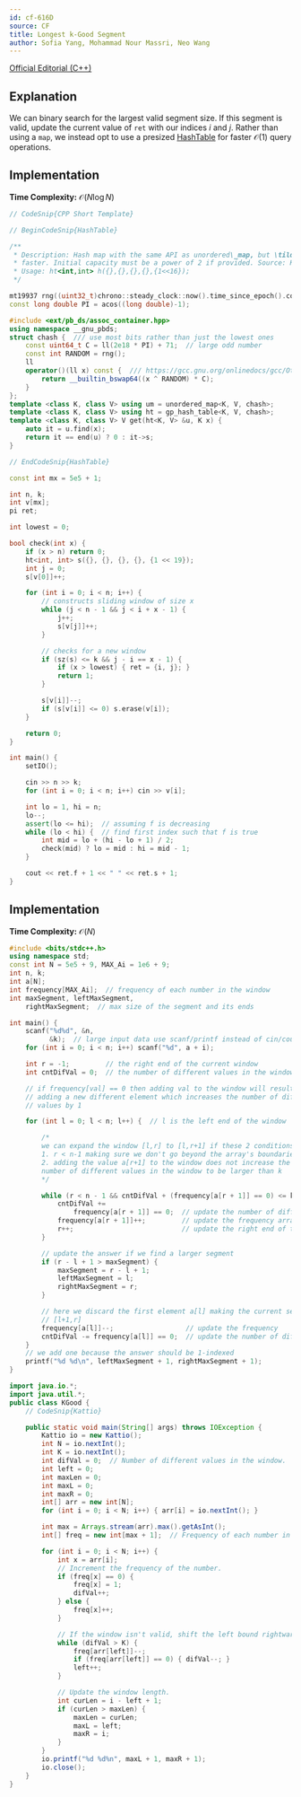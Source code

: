 ```yaml
---
id: cf-616D
source: CF
title: Longest k-Good Segment
author: Sofia Yang, Mohammad Nour Massri, Neo Wang
---
```


[Official Editorial (C++)](https://codeforces.com/blog/entry/22712)

## Explanation

We can binary search for the largest valid segment size. If this segment is
valid, update the current value of $\texttt{ret}$ with our indices $i$ and $j$.
Rather than using a `map`, we instead opt to use a presized
[HashTable](/gold/faster-hashmap) for faster $\mathcal{O}(1)$
query operations.

## Implementation

**Time Complexity:** $\mathcal{O}(N \log N)$

<LanguageSection>
<CPPSection>

```cpp
// CodeSnip{CPP Short Template}

// BeginCodeSnip{HashTable}

/**
 * Description: Hash map with the same API as unordered\_map, but \tilde 3x
 * faster. Initial capacity must be a power of 2 if provided. Source: KACTL
 * Usage: ht<int,int> h({},{},{},{},{1<<16});
 */

mt19937 rng((uint32_t)chrono::steady_clock::now().time_since_epoch().count());
const long double PI = acos((long double)-1);

#include <ext/pb_ds/assoc_container.hpp>
using namespace __gnu_pbds;
struct chash {  /// use most bits rather than just the lowest ones
	const uint64_t C = ll(2e18 * PI) + 71;  // large odd number
	const int RANDOM = rng();
	ll
	operator()(ll x) const {  /// https://gcc.gnu.org/onlinedocs/gcc/Other-Builtins.html
		return __builtin_bswap64((x ^ RANDOM) * C);
	}
};
template <class K, class V> using um = unordered_map<K, V, chash>;
template <class K, class V> using ht = gp_hash_table<K, V, chash>;
template <class K, class V> V get(ht<K, V> &u, K x) {
	auto it = u.find(x);
	return it == end(u) ? 0 : it->s;
}

// EndCodeSnip{HashTable}

const int mx = 5e5 + 1;

int n, k;
int v[mx];
pi ret;

int lowest = 0;

bool check(int x) {
	if (x > n) return 0;
	ht<int, int> s({}, {}, {}, {}, {1 << 19});
	int j = 0;
	s[v[0]]++;

	for (int i = 0; i < n; i++) {
		// constructs sliding window of size x
		while (j < n - 1 && j < i + x - 1) {
			j++;
			s[v[j]]++;
		}

		// checks for a new window
		if (sz(s) <= k && j - i == x - 1) {
			if (x > lowest) { ret = {i, j}; }
			return 1;
		}

		s[v[i]]--;
		if (s[v[i]] <= 0) s.erase(v[i]);
	}

	return 0;
}

int main() {
	setIO();

	cin >> n >> k;
	for (int i = 0; i < n; i++) cin >> v[i];

	int lo = 1, hi = n;
	lo--;
	assert(lo <= hi);  // assuming f is decreasing
	while (lo < hi) {  // find first index such that f is true
		int mid = lo + (hi - lo + 1) / 2;
		check(mid) ? lo = mid : hi = mid - 1;
	}

	cout << ret.f + 1 << " " << ret.s + 1;
}
```
</CPPSection>
</LanguageSection>



## Implementation

**Time Complexity:** $\mathcal{O}(N)$

<LanguageSection>
<CPPSection>

```cpp
#include <bits/stdc++.h>
using namespace std;
const int N = 5e5 + 9, MAX_Ai = 1e6 + 9;
int n, k;
int a[N];
int frequency[MAX_Ai];  // frequency of each number in the window
int maxSegment, leftMaxSegment,
    rightMaxSegment;  // max size of the segment and its ends

int main() {
	scanf("%d%d", &n,
	      &k);  // large input data use scanf/printf instead of cin/cout
	for (int i = 0; i < n; i++) scanf("%d", a + i);

	int r = -1;         // the right end of the current window
	int cntDifVal = 0;  // the number of different values in the window

	// if frequency[val] == 0 then adding val to the window will result in
	// adding a new different element which increases the number of different
	// values by 1

	for (int l = 0; l < n; l++) {  // l is the left end of the window

		/*
		we can expand the window [l,r] to [l,r+1] if these 2 conditions hold:
		1. r < n-1 making sure we don't go beyond the array's boundaries
		2. adding the value a[r+1] to the window does not increase the
		number of different values in the window to be larger than k
		*/

		while (r < n - 1 && cntDifVal + (frequency[a[r + 1]] == 0) <= k) {
			cntDifVal +=
			    frequency[a[r + 1]] == 0;  // update the number of different values
			frequency[a[r + 1]]++;         // update the frequency array
			r++;                           // update the right end of the current window
		}

		// update the answer if we find a larger segment
		if (r - l + 1 > maxSegment) {
			maxSegment = r - l + 1;
			leftMaxSegment = l;
			rightMaxSegment = r;
		}

		// here we discard the first element a[l] making the current segment
		// [l+1,r]
		frequency[a[l]]--;                  // update the frequency
		cntDifVal -= frequency[a[l]] == 0;  // update the number of different values
	}
	// we add one because the answer should be 1-indexed
	printf("%d %d\n", leftMaxSegment + 1, rightMaxSegment + 1);
}
```

</CPPSection>
<JavaSection>

```java
import java.io.*;
import java.util.*;
public class KGood {
	// CodeSnip{Kattio}

	public static void main(String[] args) throws IOException {
		Kattio io = new Kattio();
		int N = io.nextInt();
		int K = io.nextInt();
		int difVal = 0;  // Number of different values in the window.
		int left = 0;
		int maxLen = 0;
		int maxL = 0;
		int maxR = 0;
		int[] arr = new int[N];
		for (int i = 0; i < N; i++) { arr[i] = io.nextInt(); }

		int max = Arrays.stream(arr).max().getAsInt();
		int[] freq = new int[max + 1];  // Frequency of each number in the window.

		for (int i = 0; i < N; i++) {
			int x = arr[i];
			// Increment the frequency of the number.
			if (freq[x] == 0) {
				freq[x] = 1;
				difVal++;
			} else {
				freq[x]++;
			}

			// If the window isn't valid, shift the left bound rightwards.
			while (difVal > K) {
				freq[arr[left]]--;
				if (freq[arr[left]] == 0) { difVal--; }
				left++;
			}

			// Update the window length.
			int curLen = i - left + 1;
			if (curLen > maxLen) {
				maxLen = curLen;
				maxL = left;
				maxR = i;
			}
		}
		io.printf("%d %d%n", maxL + 1, maxR + 1);
		io.close();
	}
}
```

</JavaSection>
</LanguageSection>
